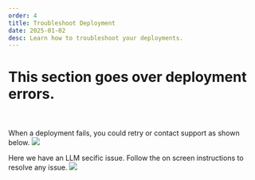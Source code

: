 ```yaml
---
order: 4
title: Troubleshoot Deployment
date: 2025-01-02
desc: Learn how to troubleshoot your deployments.
---
```


# This section goes over deployment errors.

\
\
When a deployment fails, you could retry or contact support as shown below.
![](../c-state-1.png)

Here we have an LLM secific issue. Follow the on screen instructions to resolve any issue.
![](../c-state-2.png)
